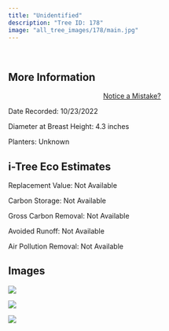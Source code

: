 ```yaml
---
title: "Unidentified"
description: "Tree ID: 178"
image: "all_tree_images/178/main.jpg"
---
```


<br>

## **More Information**
::: column-margin
<center><a class="button" href="https://forms.gle/W6f5nwYxrM33hF4f7">Notice a Mistake?</a></center>
:::


Date Recorded:  10/23/2022

Diameter at Breast Height:  4.3  inches

Planters:  Unknown

## **i-Tree Eco Estimates**


 Replacement Value: Not Available

 Carbon Storage: Not Available

 Gross Carbon Removal: Not Available

 Avoided Runoff: Not Available

 Air Pollution Removal: Not Available

## **Images**


 ![](all_tree_images/178/IMG_7009.jpg)

 ![](all_tree_images/178/IMG_7010.jpg)

 ![](all_tree_images/178/main.jpg)
